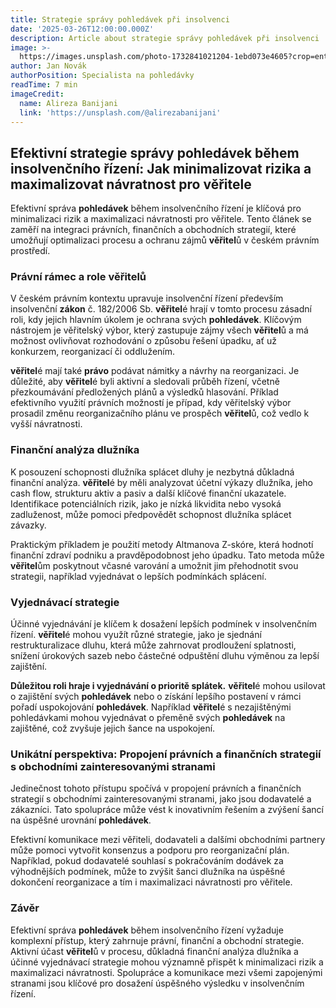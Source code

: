 ```yaml
---
title: Strategie správy pohledávek při insolvenci
date: '2025-03-26T12:00:00.000Z'
description: Article about strategie správy pohledávek při insolvenci
image: >-
  https://images.unsplash.com/photo-1732841021204-1ebd073e4605?crop=entropy&cs=tinysrgb&fit=max&fm=jpg&ixid=M3w3MjA5MjJ8MHwxfHJhbmRvbXx8fHx8fHx8fDE3NDMwMjQyNTV8&ixlib=rb-4.0.3&q=80&w=1080
author: Jan Novák
authorPosition: Specialista na pohledávky
readTime: 7 min
imageCredit:
  name: Alireza Banijani
  link: 'https://unsplash.com/@alirezabanijani'
---
```

## Efektivní strategie správy **pohledávek** během insolvenčního řízení: Jak minimalizovat rizika a maximalizovat návratnost pro věřitele

Efektivní správa **pohledávek** během insolvenčního řízení je klíčová pro minimalizaci rizik a maximalizaci návratnosti pro věřitele. Tento článek se zaměří na integraci právních, finančních a obchodních strategií, které umožňují optimalizaci procesu a ochranu zájmů **věřitel**ů v českém právním prostředí.

### Právní rámec a role **věřitel**ů

V českém právním kontextu upravuje insolvenční řízení především insolvenční **zákon** č. 182/2006 Sb. **věřitel**é hrají v tomto procesu zásadní roli, kdy jejich hlavním úkolem je ochrana svých **pohledávek**. Klíčovým nástrojem je věřitelský výbor, který zastupuje zájmy všech **věřitel**ů a má možnost ovlivňovat rozhodování o způsobu řešení úpadku, ať už konkurzem, reorganizací či oddlužením.

**věřitel**é mají také **právo** podávat námitky a návrhy na reorganizaci. Je důležité, aby **věřitel**é byli aktivní a sledovali průběh řízení, včetně přezkoumávání předložených plánů a výsledků hlasování. Příklad efektivního využití právních možností je případ, kdy věřitelský výbor prosadil změnu reorganizačního plánu ve prospěch **věřitel**ů, což vedlo k vyšší návratnosti.

### Finanční analýza dlužníka

K posouzení schopnosti dlužníka splácet dluhy je nezbytná důkladná finanční analýza. **věřitel**é by měli analyzovat účetní výkazy dlužníka, jeho cash flow, strukturu aktiv a pasiv a další klíčové finanční ukazatele. Identifikace potenciálních rizik, jako je nízká likvidita nebo vysoká zadluženost, může pomoci předpovědět schopnost dlužníka splácet závazky.

Praktickým příkladem je použití metody Altmanova Z-skóre, která hodnotí finanční zdraví podniku a pravděpodobnost jeho úpadku. Tato metoda může **věřitel**ům poskytnout včasné varování a umožnit jim přehodnotit svou strategii, například vyjednávat o lepších podmínkách splácení.

### Vyjednávací strategie

Účinné vyjednávání je klíčem k dosažení lepších podmínek v insolvenčním řízení. **věřitel**é mohou využít různé strategie, jako je sjednání restrukturalizace dluhu, která může zahrnovat prodloužení splatnosti, snížení úrokových sazeb nebo částečné odpuštění dluhu výměnou za lepší zajištění.

**Důležitou roli hraje i vyjednávání o prioritě splátek.** **věřitel**é mohou usilovat o zajištění svých **pohledávek** nebo o získání lepšího postavení v rámci pořadí uspokojování **pohledávek**. Například **věřitel**é s nezajištěnými pohledávkami mohou vyjednávat o přeměně svých **pohledávek** na zajištěné, což zvyšuje jejich šance na uspokojení.

### Unikátní perspektiva: Propojení právních a finančních strategií s obchodními zainteresovanými stranami

Jedinečnost tohoto přístupu spočívá v propojení právních a finančních strategií s obchodními zainteresovanými stranami, jako jsou dodavatelé a zákazníci. Tato spolupráce může vést k inovativním řešením a zvýšení šancí na úspěšné urovnání **pohledávek**.

Efektivní komunikace mezi věřiteli, dodavateli a dalšími obchodními partnery může pomoci vytvořit konsenzus a podporu pro reorganizační plán. Například, pokud dodavatelé souhlasí s pokračováním dodávek za výhodnějších podmínek, může to zvýšit šanci dlužníka na úspěšné dokončení reorganizace a tím i maximalizaci návratnosti pro věřitele.

### Závěr

Efektivní správa **pohledávek** během insolvenčního řízení vyžaduje komplexní přístup, který zahrnuje právní, finanční a obchodní strategie. Aktivní účast **věřitel**ů v procesu, důkladná finanční analýza dlužníka a účinné vyjednávací strategie mohou významně přispět k minimalizaci rizik a maximalizaci návratnosti. Spolupráce a komunikace mezi všemi zapojenými stranami jsou klíčové pro dosažení úspěšného výsledku v insolvenčním řízení.
